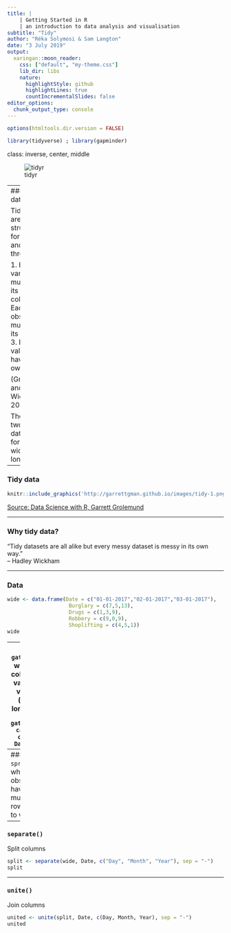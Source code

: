 ```yaml
---
title: | 
    | Getting Started in R
    | an introduction to data analysis and visualisation
subtitle: "Tidy"
author: "Réka Solymosi & Sam Langton"
date: "3 July 2019"
output:
  xaringan::moon_reader:
    css: ["default", "my-theme.css"]
    lib_dir: libs
    nature:
      highlightStyle: github
      highlightLines: true
      countIncrementalSlides: false
editor_options: 
  chunk_output_type: console
---
```


```r
options(htmltools.dir.version = FALSE)

library(tidyverse) ; library(gapminder)
```

class: inverse, center, middle

![tidyr](img/tidyr.png)

---
### Tidy data

Tidy data are structured for use in R and satisfy three rules:

1. Each variable must have its own column
2. Each observation must have its own row
3. Each value must have its own cell.

(Grolemund and Wickham 2017:149)

There are two of tidy data formats: wide and long.

---

###  Tidy data

```r
knitr::include_graphics('http://garrettgman.github.io/images/tidy-1.png')
```

[Source: Data Science with R, Garrett Grolemund](http://garrettgman.github.io/tidying/)

---

### Why tidy data?

“Tidy datasets are all alike but every messy dataset is messy in its own way.”  
  – Hadley Wickham

---

### Data
```r
wide <- data.frame(Date = c("01-01-2017","02-01-2017","03-01-2017"),
                    Burglary = c(7,5,13),
                    Drugs = c(1,3,9),
                    Robbery = c(9,0,9),
                    Shoplifting = c(4,5,1))
wide
```

---
### `gather()`
For when your columns are values, not variables (wide to long)
```r
long <- gather(wide, category, count, -Date)
long
```

---
### `spread()`
For when observations have multiple rows (long to wide)
```r
wide <- spread(long, category, count)
wide
```

---
### `separate()`
Split columns
```r
split <- separate(wide, Date, c("Day", "Month", "Year"), sep = "-")
split
```

---
### `unite()`
Join columns
```r
united <- unite(split, Date, c(Day, Month, Year), sep = "-")
united
```